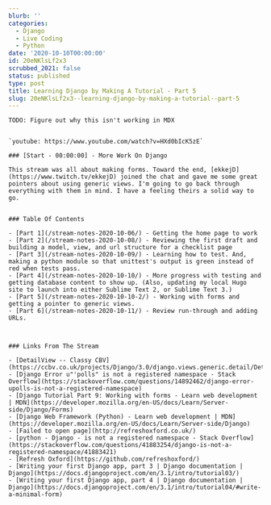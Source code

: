 ```yaml
---
blurb: ''
categories:
  - Django
  - Live Coding
  - Python
date: '2020-10-10T00:00:00'
id: 20eNKlsLf2x3
scrubbed_2021: false
status: published
type: post
title: Learning Django by Making A Tutorial - Part 5
slug: 20eNKlsLf2x3--learning-django-by-making-a-tutorial--part-5
---
```


```
TODO: Figure out why this isn't working in MDX


`youtube: https://www.youtube.com/watch?v=HXd0bIcK5zE`

### [Start - 00:00:00] - More Work On Django

This stream was all about making forms. Toward the end, [ekkejD](https://www.twitch.tv/ekkejD) joined the chat and gave me some great pointers about using generic views. I'm going to go back through everything with them in mind. I have a feeling theirs a solid way to go. 


### Table Of Contents

- [Part 1](/stream-notes-2020-10-06/) - Getting the home page to work
- [Part 2](/stream-notes-2020-10-08/) - Reviewing the first draft and building a model, view, and url structure for a checklist page
- [Part 3](/stream-notes-2020-10-09/) - Learning how to test. And, making a python module so that unittest's output is green instead of red when tests pass. 
- [Part 4](/stream-notes-2020-10-10/) - More progress with testing and getting database content to show up. (Also, updating my local Hugo site to launch into either Sublime Text 2, or Sublime Text 3.)
- [Part 5](/stream-notes-2020-10-10-2/) - Working with forms and getting a pointer to generic views.
- [Part 6](/stream-notes-2020-10-11/) - Review run-through and adding URLs. 



### Links From The Stream

- [DetailView -- Classy CBV](https://ccbv.co.uk/projects/Django/3.0/django.views.generic.detail/DetailView/)
- [Django Error u"'polls" is not a registered namespace - Stack Overflow](https://stackoverflow.com/questions/14892462/django-error-upolls-is-not-a-registered-namespace)
- [Django Tutorial Part 9: Working with forms - Learn web development | MDN](https://developer.mozilla.org/en-US/docs/Learn/Server-side/Django/Forms)
- [Django Web Framework (Python) - Learn web development | MDN](https://developer.mozilla.org/en-US/docs/Learn/Server-side/Django)
- [Failed to open page](http://refreshoxford.co.uk/)
- [python - Django - is not a registered namespace - Stack Overflow](https://stackoverflow.com/questions/41883254/django-is-not-a-registered-namespace/41883421)
- [Refresh Oxford](https://github.com/refreshoxford/)
- [Writing your first Django app, part 3 | Django documentation | Django](https://docs.djangoproject.com/en/3.1/intro/tutorial03/)
- [Writing your first Django app, part 4 | Django documentation | Django](https://docs.djangoproject.com/en/3.1/intro/tutorial04/#write-a-minimal-form)
```
